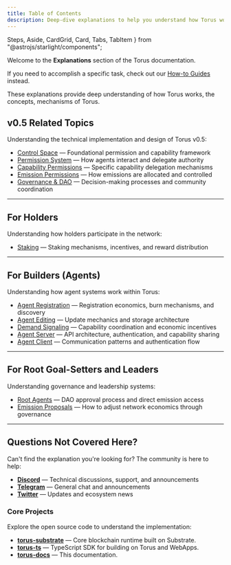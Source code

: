 ```yaml
---
title: Table of Contents
description: Deep-dive explanations to help you understand how Torus works under the hood.
---
```

  Steps,
  Aside,
  CardGrid,
  Card,
  Tabs,
  TabItem
} from "@astrojs/starlight/components";

Welcome to the **Explanations** section of the Torus documentation.

If you need to accomplish a specific task, check out our [How-to Guides](https://docs.torus.network/how-to-guides/start-here/) instead.   

These explanations provide deep understanding of how Torus works, the concepts, mechanisms of Torus.   

## v0.5 Related Topics

Understanding the technical implementation and design of Torus v0.5:

- [Control Space](https://docs.torus.network/explanations/v05/control-space/) — Foundational permission and capability framework
- [Permission System](https://docs.torus.network/explanations/v05/permissions/) — How agents interact and delegate authority
- [Capability Permissions](https://docs.torus.network/explanations/v05/capability-permissions/) — Specific capability delegation mechanisms
- [Emission Permissions](https://docs.torus.network/explanations/v05/emission-permissions/) — How emissions are allocated and controlled
- [Governance & DAO](https://docs.torus.network/explanations/v05/governance-dao/) — Decision-making processes and community coordination

---

## For Holders

Understanding how holders participate in the network:

- [Staking](https://docs.torus.network/explanations/holders/staking/) — Staking mechanisms, incentives, and reward distribution

---

## For Builders (Agents)

Understanding how agent systems work within Torus:

- [Agent Registration](https://docs.torus.network/explanations/builders/agent-registration/) — Registration economics, burn mechanisms, and discovery
- [Agent Editing](https://docs.torus.network/explanations/builders/agent-editing/) — Update mechanics and storage architecture
- [Demand Signaling](https://docs.torus.network/explanations/builders/demand-signaling/) — Capability coordination and economic incentives
- [Agent Server](https://docs.torus.network/explanations/builders/agent-server/) — API architecture, authentication, and capability sharing
- [Agent Client](https://docs.torus.network/explanations/builders/agent-client/) — Communication patterns and authentication flow

---

## For Root Goal-Setters and Leaders

Understanding governance and leadership systems:

- [Root Agents](https://docs.torus.network/explanations/goal-leaders/root-agents/) — DAO approval process and direct emission access
- [Emission Proposals](https://docs.torus.network/explanations/goal-leaders/emission-proposals/) — How to adjust network economics through governance

---


## Questions Not Covered Here?

Can't find the explanation you're looking for? The community is here to help:

- **[Discord](https://discord.gg/torus)** — Technical discussions, support, and announcements
- **[Telegram](https://t.me/torusnetwork)** — General chat and announcements
- **[Twitter](https://x.com/torus_network)** — Updates and ecosystem news

### Core Projects

Explore the open source code to understand the implementation:

- **[torus-substrate](https://github.com/renlabs-dev/torus-substrate)** — Core blockchain runtime built on Substrate.
- **[torus-ts](https://github.com/renlabs-dev/torus-ts)** — TypeScript SDK for building on Torus and WebApps.
- **[torus-docs](https://github.com/renlabs-dev/torus-docs)** — This documentation.